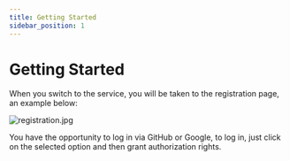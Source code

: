 ```yaml
---
title: Getting Started
sidebar_position: 1
---
```


# Getting Started

When you switch to the service, you will be taken to the registration page, an example below:

![registration.jpg](./assets/images/registration.jpg)

You have the opportunity to log in via GitHub or Google, to log in, just click on the selected option and then grant authorization rights.
